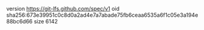 version https://git-lfs.github.com/spec/v1
oid sha256:673e39951c0c8d0a2ad4e7a7abade75fb6ceaa6535a6f1c05e3a194e88bc6d66
size 6142
